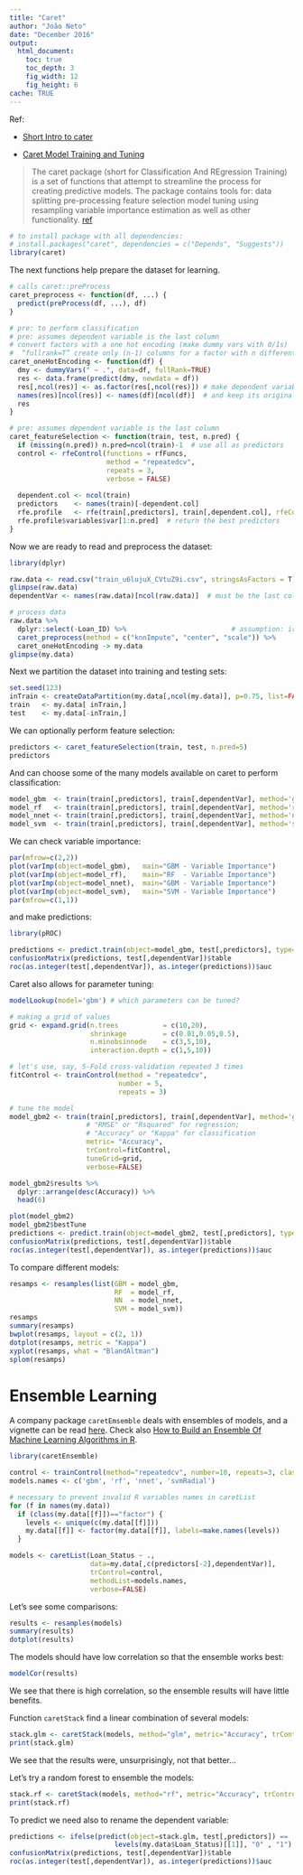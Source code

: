 ```yaml
---
title: "Caret"
author: "João Neto"
date: "December 2016"
output: 
  html_document:
    toc: true
    toc_depth: 3
    fig_width: 12
    fig_height: 6
cache: TRUE
---
```

Ref:

+ [Short Intro to cater](http://cran.r-project.org/web/packages/caret/vignettes/caret.pdf)

+ [Caret Model Training and Tuning](http://topepo.github.io/caret/training.html)

> The caret package (short for Classification And REgression Training) is a set of functions that attempt to streamline the process for creating predictive models. The package contains tools for: data splitting
pre-processing
feature selection
model tuning using resampling
variable importance estimation
as well as other functionality. [ref](http://topepo.github.io/caret/training.html)

```r
# to install package with all dependencies:
# install.packages("caret", dependencies = c("Depends", "Suggests"))
library(caret)
```

The next functions help prepare the dataset for learning.

```r
# calls caret::preProcess
caret_preprocess <- function(df, ...) {
  predict(preProcess(df, ...), df)
}

# pre: to perform classification
# pre: assumes dependent variable is the last column
# convert factors with a one hot encoding (make dummy vars with 0/1s)
#  “fullrank=T” create only (n-1) columns for a factor with n different levels
caret_oneHotEncoding <- function(df) {
  dmy <- dummyVars(" ~ .", data=df, fullRank=TRUE)
  res <- data.frame(predict(dmy, newdata = df))
  res[,ncol(res)] <- as.factor(res[,ncol(res)]) # make dependent variable a factor
  names(res)[ncol(res)] <- names(df)[ncol(df)]  # and keep its original name
  res
}

# pre: assumes dependent variable is the last column
caret_featureSelection <- function(train, test, n.pred) {
  if (missing(n.pred)) n.pred=ncol(train)-1  # use all as predictors
  control <- rfeControl(functions = rfFuncs,
                        method = "repeatedcv",
                        repeats = 3,
                        verbose = FALSE)
  
  dependent.col <- ncol(train)
  predictors    <- names(train)[-dependent.col]
  rfe.profile   <- rfe(train[,predictors], train[,dependent.col], rfeControl = control)
  rfe.profile$variables$var[1:n.pred]  # return the best predictors
}
```


Now we are ready to read and preprocess the dataset:

```r
library(dplyr)

raw.data <- read.csv("train_u6lujuX_CVtuZ9i.csv", stringsAsFactors = T)
glimpse(raw.data) 
dependentVar <- names(raw.data)[ncol(raw.data)]  # must be the last column

# process data
raw.data %>% 
  dplyr::select(-Loan_ID) %>%                          # assumption: irrelevant data
  caret_preprocess(method = c("knnImpute", "center", "scale")) %>% 
  caret_oneHotEncoding -> my.data
glimpse(my.data)
```

Next we partition the dataset into training and testing sets:

```r
set.seed(123)
inTrain <- createDataPartition(my.data[,ncol(my.data)], p=0.75, list=FALSE)  # train gets 75%
train   <- my.data[ inTrain,]
test    <- my.data[-inTrain,]
```

We can optionally perform feature selection:

```r
predictors <- caret_featureSelection(train, test, n.pred=5)
predictors
```

And can choose some of the many models available on caret to perform classification:

```r
model_gbm  <- train(train[,predictors], train[,dependentVar], method='gbm' , verbose=F) # Boosted Regression
model_rf   <- train(train[,predictors], train[,dependentVar], method='rf'  , verbose=F) # Random Forest
model_nnet <- train(train[,predictors], train[,dependentVar], method='nnet', verbose=F) # Neural Nets
model_svm  <- train(train[,predictors], train[,dependentVar], method='svmRadial' , verbose=F) # Support Vector Machines
```

We can check variable importance:

```r
par(mfrow=c(2,2))
plot(varImp(object=model_gbm),   main="GBM - Variable Importance")
plot(varImp(object=model_rf),    main="RF  - Variable Importance")
plot(varImp(object=model_nnet),  main="GBM - Variable Importance")
plot(varImp(object=model_svm),   main="SVM - Variable Importance")
par(mfrow=c(1,1))
```

and make predictions:

```r
library(pROC)

predictions <- predict.train(object=model_gbm, test[,predictors], type="raw")
confusionMatrix(predictions, test[,dependentVar])$table
roc(as.integer(test[,dependentVar]), as.integer(predictions))$auc
```

Caret also allows for parameter tuning:

```r
modelLookup(model='gbm') # which parameters can be tuned?

# making a grid of values
grid <- expand.grid(n.trees           = c(10,20),
                    shrinkage         = c(0.01,0.05,0.5),
                    n.minobsinnode    = c(3,5,10),
                    interaction.depth = c(1,5,10))

# let's use, say, 5-Fold cross-validation repeated 3 times
fitControl <- trainControl(method = "repeatedcv", 
                           number = 5, 
                           repeats = 3)

# tune the model
model_gbm2 <- train(train[,predictors], train[,dependentVar], method='gbm',
                   # "RMSE" or "Rsquared" for regression; 
                   # "Accuracy" or "Kappa" for classification
                   metric= "Accuracy", 
                   trControl=fitControl,
                   tuneGrid=grid,
                   verbose=FALSE)

model_gbm2$results %>% 
  dplyr::arrange(desc(Accuracy)) %>% 
  head(6)

plot(model_gbm2)
model_gbm2$bestTune
predictions <- predict.train(object=model_gbm2, test[,predictors], type="raw")
confusionMatrix(predictions, test[,dependentVar])$table
roc(as.integer(test[,dependentVar]), as.integer(predictions))$auc
```

To compare different models:

```r
resamps <- resamples(list(GBM = model_gbm,
                          RF  = model_rf,
                          NN  = model_nnet,
                          SVM = model_svm))
resamps
summary(resamps)
bwplot(resamps, layout = c(2, 1))
dotplot(resamps, metric = "Kappa")
xyplot(resamps, what = "BlandAltman")
splom(resamps)
```

Ensemble Learning
=================

A company package `caretEmsemble` deals with ensembles of models, and a vignette can be read [here](http://cran.r-project.org/web/packages/caretEnsemble/vignettes/caretEnsemble-intro.html). Check also [How to Build an Ensemble Of Machine Learning Algorithms in R](http://machinelearningmastery.com/machine-learning-ensembles-with-r/).

```r
library(caretEnsemble)

control <- trainControl(method="repeatedcv", number=10, repeats=3, classProbs=TRUE)
models.names <- c('gbm', 'rf', 'nnet', 'svmRadial')

# necessary to prevent invalid R variables names in caretList
for (f in names(my.data)) 
  if (class(my.data[[f]])=="factor") {
    levels <- unique(c(my.data[[f]]))
    my.data[[f]] <- factor(my.data[[f]], labels=make.names(levels))
  }

models <- caretList(Loan_Status ~ ., 
                    data=my.data[,c(predictors[-2],dependentVar)],
                    trControl=control, 
                    methodList=models.names,
                    verbose=FALSE)
```

Let's see some comparisons:

```r
results <- resamples(models)
summary(results)
dotplot(results)
```

The models should have low correlation so that the ensemble works best:

```r
modelCor(results)
```

We see that there is high correlation, so the ensemble results will have little benefits.

Function `caretStack` find a linear combination of several models:

```r
stack.glm <- caretStack(models, method="glm", metric="Accuracy", trControl=control)
print(stack.glm)
```
We see that the results were, unsurprisingly, not that better...

Let's try a random forest to ensemble the models:

```r
stack.rf <- caretStack(models, method="rf", metric="Accuracy", trControl=control)
print(stack.rf)
```

To predict we need also to rename the dependent variable:

```r
predictions <- ifelse(predict(object=stack.glm, test[,predictors]) ==
                          levels(my.data$Loan_Status)[[1]], "0" , "1")
confusionMatrix(predictions, test[,dependentVar])$table
roc(as.integer(test[,dependentVar]), as.integer(predictions))$auc
```

